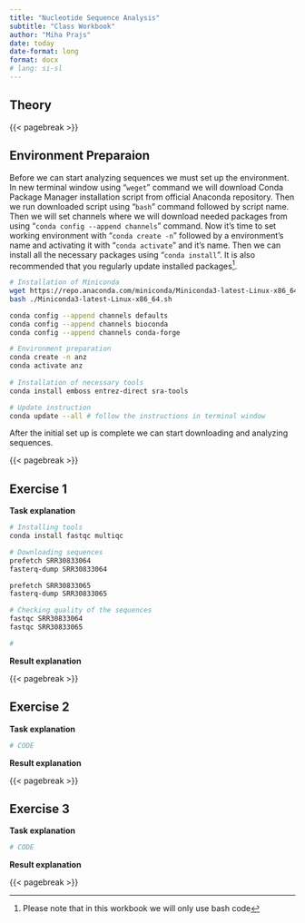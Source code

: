 ```yaml
---
title: "Nucleotide Sequence Analysis"
subtitle: "Class Workbook"
author: "Miha Prajs"
date: today
date-format: long
format: docx
# lang: si-sl
---
```


## Theory


{{< pagebreak >}}

## Environment Preparaion

Before we can start analyzing sequences we must set up the environment. In new terminal window using "`weget`" command we will download Conda Package Manager installation script from official Anaconda repository. Then we run downloaded script using "`bash`" command followed by script name. Then we will set channels where we will download needed packages from using "`conda config --append channels`" command. Now it's time to set working environment with "`conda create -n`" followed by a environment's name and activating it with "`conda activate`" and it's name. Then we can install all the necessary packages using "`conda install`". It is also recommended that you regularly update installed packages^[Please note that in this workbook we will only use bash code].



```zsh
# Installation of Miniconda 
wget https://repo.anaconda.com/miniconda/Miniconda3-latest-Linux-x86_64.sh
bash ./Miniconda3-latest-Linux-x86_64.sh

conda config --append channels defaults
conda config --append channels bioconda
conda config --append channels conda-forge

# Environment preparation
conda create -n anz
conda activate anz
  
# Installation of necessary tools
conda install emboss entrez-direct sra-tools

# Update instruction
conda update --all # follow the instructions in terminal window

```

After the initial set up is complete we can start downloading and analyzing sequences.

{{< pagebreak >}}

## Exercise 1

**Task explanation**

```zsh
# Installing tools
conda install fastqc multiqc

# Downloading sequences
prefetch SRR30833064
fasterq-dump SRR30833064

prefetch SRR30833065
fasterq-dump SRR30833065

# Checking quality of the sequences
fastqc SRR30833064
fastqc SRR30833065

# 
```
**Result explanation**

{{< pagebreak >}}

## Exercise 2

**Task explanation**

```zsh
# CODE

```

**Result explanation**

{{< pagebreak >}}

## Exercise 3

**Task explanation**

```zsh
# CODE

```

**Result explanation**

{{< pagebreak >}}
